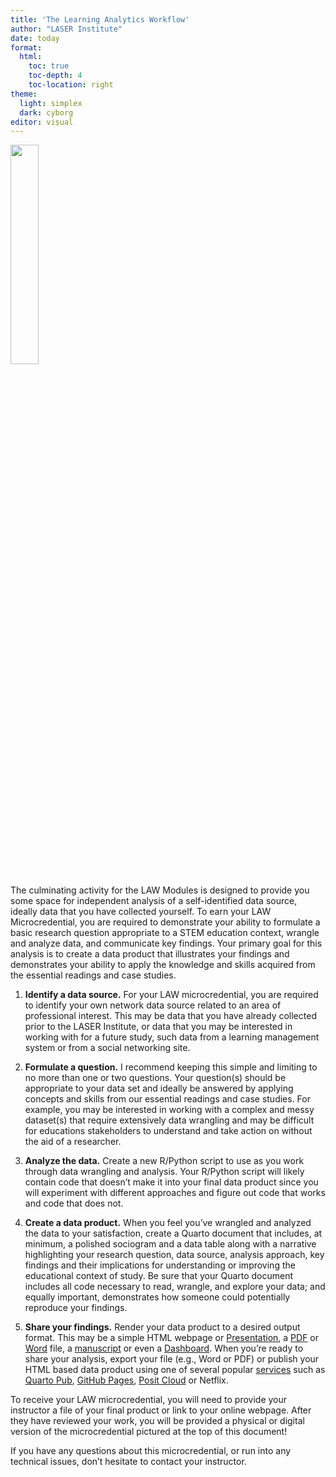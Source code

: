 ```yaml
---
title: 'The Learning Analytics Workflow'
author: "LASER Institute"
date: today 
format:
  html:
    toc: true
    toc-depth: 4
    toc-location: right
theme:
  light: simplex
  dark: cyborg
editor: visual
---
```


![](img/FLA_LAW_Hx.png){width="30%"}

The culminating activity for the LAW Modules is designed to provide you some space for independent analysis of a self-identified data source, ideally data that you have collected yourself. To earn your LAW Microcredential, you are required to demonstrate your ability to formulate a basic research question appropriate to a STEM education context, wrangle and analyze data, and communicate key findings. Your primary goal for this analysis is to create a data product that illustrates your findings and demonstrates your ability to apply the knowledge and skills acquired from the essential readings and case studies.

1.  **Identify a data source.** For your LAW microcredential, you are required to identify your own network data source related to an area of professional interest. This may be data that you have already collected prior to the LASER Institute, or data that you may be interested in working with for a future study, such data from a learning management system or from a social networking site.

2.  **Formulate a question.** I recommend keeping this simple and limiting to no more than one or two questions. Your question(s) should be appropriate to your data set and ideally be answered by applying concepts and skills from our essential readings and case studies. For example, you may be interested in working with a complex and messy dataset(s) that require extensively data wrangling and may be difficult for educations stakeholders to understand and take action on without the aid of a researcher.

3.  **Analyze the data.** Create a new R/Python script to use as you work through data wrangling and analysis. Your R/Python script will likely contain code that doesn't make it into your final data product since you will experiment with different approaches and figure out code that works and code that does not.

4.  **Create a data product.** When you feel you've wrangled and analyzed the data to your satisfaction, create a Quarto document that includes, at minimum, a polished sociogram and a data table along with a narrative highlighting your research question, data source, analysis approach, key findings and their implications for understanding or improving the educational context of study. Be sure that your Quarto document includes all code necessary to read, wrangle, and explore your data; and equally important, demonstrates how someone could potentially reproduce your findings.

5.  **Share your findings.** Render your data product to a desired output format. This may be a simple HTML webpage or [Presentation](https://quarto.org/docs/presentations/), a [PDF](https://quarto.org/docs/output-formats/pdf.html) or [Word](https://quarto.org/docs/output-formats/word.html) file, a [manuscript](https://quarto.org/docs/manuscripts/) or even a [Dashboard](https://quarto.org/docs/dashboards/). When you're ready to share your analysis, export your file (e.g., Word or PDF) or publish your HTML based data product using one of several popular [services](https://quarto.org/docs/publishing/) such as [Quarto Pub](https://quarto.org/docs/publishing/quarto-pub.html), [GitHub Pages](https://quarto.org/docs/publishing/github-pages.html), [Posit Cloud](https://quarto.org/docs/publishing/posit-cloud.html) or Netflix.

To receive your LAW microcredential, you will need to provide your instructor a file of your final product or link to your online webpage. After they have reviewed your work, you will be provided a physical or digital version of the microcredential pictured at the top of this document!

If you have any questions about this microcredential, or run into any technical issues, don't hesitate to contact your instructor.
